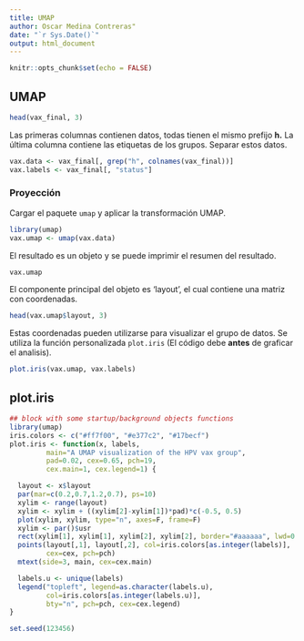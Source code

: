 ```yaml
---
title: UMAP
author: Oscar Medina Contreras"
date: "`r Sys.Date()`"
output: html_document
---
```


```r
knitr::opts_chunk$set(echo = FALSE)
```

## UMAP

```r
head(vax_final, 3)
```

Las primeras columnas contienen datos, todas tienen el mismo prefijo **h.** La última columna contiene las etiquetas de los grupos. Separar estos datos.

```r
vax.data <- vax_final[, grep("h", colnames(vax_final))]
vax.labels <- vax_final[, "status"]
```

### Proyección

Cargar el paquete `umap` y aplicar la transformación UMAP.

```r
library(umap)
vax.umap <- umap(vax.data)
```

El resultado es un objeto y se puede imprimir el resumen del resultado.

```r
vax.umap
```

El componente principal del objeto es 'layout', el cual contiene una matriz con coordenadas.

```r
head(vax.umap$layout, 3)
```

Estas coordenadas pueden utilizarse para visualizar el grupo de datos. Se utiliza la función personalizada `plot.iris` (El código debe **antes** de graficar el analisis).


```r
plot.iris(vax.umap, vax.labels)
```


## plot.iris

```r
## block with some startup/background objects functions
library(umap)
iris.colors <- c("#ff7f00", "#e377c2", "#17becf")
plot.iris <- function(x, labels,
         main="A UMAP visualization of the HPV vax group",
         pad=0.02, cex=0.65, pch=19,
         cex.main=1, cex.legend=1) {

  layout <- x$layout
  par(mar=c(0.2,0.7,1.2,0.7), ps=10)
  xylim <- range(layout)
  xylim <- xylim + ((xylim[2]-xylim[1])*pad)*c(-0.5, 0.5)
  plot(xylim, xylim, type="n", axes=F, frame=F)
  xylim <- par()$usr
  rect(xylim[1], xylim[1], xylim[2], xylim[2], border="#aaaaaa", lwd=0.2)
  points(layout[,1], layout[,2], col=iris.colors[as.integer(labels)],
         cex=cex, pch=pch)
  mtext(side=3, main, cex=cex.main)

  labels.u <- unique(labels)
  legend("topleft", legend=as.character(labels.u),
         col=iris.colors[as.integer(labels.u)],
         bty="n", pch=pch, cex=cex.legend)
}

set.seed(123456)
```
